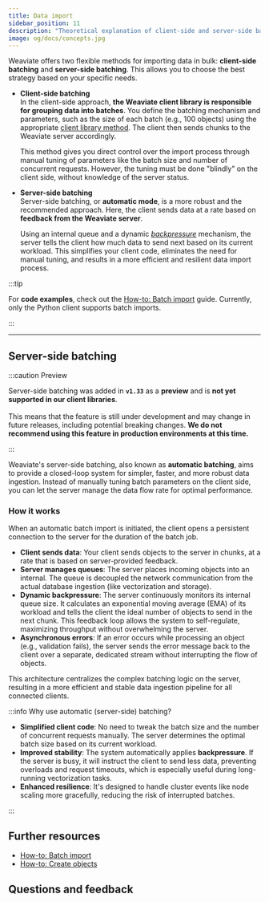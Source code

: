 ```yaml
---
title: Data import
sidebar_position: 11
description: "Theoretical explanation of client-side and server-side batch imports."
image: og/docs/concepts.jpg
---
```


Weaviate offers two flexible methods for importing data in bulk: **client-side batching** and **server-side batching**. This allows you to choose the best strategy based on your specific needs.

- **Client-side batching** <br/>
  In the client-side approach, **the Weaviate client library is responsible for grouping data into batches**. You define the batching mechanism and parameters, such as the size of each batch (e.g., 100 objects) using the appropriate [client library method](../manage-objects/import.mdx). The client then sends chunks to the Weaviate server accordingly.

  This method gives you direct control over the import process through manual tuning of parameters like the batch size and number of concurrent requests. However, the tuning must be done "blindly" on the client side, without knowledge of the server status.

- **Server-side batching** <br/>
  Server-side batching, or **automatic mode**, is a more robust and the recommended approach. Here, the client sends data at a rate based on **feedback from the Weaviate server**.

  Using an internal queue and a dynamic _[backpressure](https://en.wikipedia.org/wiki/Backpressure_routing)_ mechanism, the server tells the client how much data to send next based on its current workload. This simplifies your client code, eliminates the need for manual tuning, and results in a more efficient and resilient data import process.

:::tip

For **code examples**, check out the [How-to: Batch import](../manage-objects/import.mdx) guide. Currently, only the Python client supports batch imports.

:::

---

## Server-side batching

:::caution Preview

Server-side batching was added in **`v1.33`** as a **preview** and is **not yet supported in our client libraries**.<br/><br/>
This means that the feature is still under development and may change in future releases, including potential breaking changes.
**We do not recommend using this feature in production environments at this time.**

:::

Weaviate's server-side batching, also known as **automatic batching**, aims to provide a closed-loop system for simpler, faster, and more robust data ingestion. Instead of manually tuning batch parameters on the client side, you can let the server manage the data flow rate for optimal performance.

<!-- TODO[g-despot]: remove when feature is GA -->
<!--This mode is a drop-in replacement for `fixed_size` or `dynamic` batching and is the recommended method for importing data.-->
### How it works

When an automatic batch import is initiated, the client opens a persistent connection to the server for the duration of the batch job.

- **Client sends data**: Your client sends objects to the server in chunks, at a rate that is based on server-provided feedback.
- **Server manages queues**: The server places incoming objects into an internal. The queue is decoupled the network communication from the actual database ingestion (like vectorization and storage).
- **Dynamic backpressure**: The server continuously monitors its internal queue size. It calculates an exponential moving average (EMA) of its workload and tells the client the ideal number of objects to send in the next chunk. This feedback loop allows the system to self-regulate, maximizing throughput without overwhelming the server.
- **Asynchronous errors**: If an error occurs while processing an object (e.g., validation fails), the server sends the error message back to the client over a separate, dedicated stream without interrupting the flow of objects.

This architecture centralizes the complex batching logic on the server, resulting in a more efficient and stable data ingestion pipeline for all connected clients.

:::info Why use automatic (server-side) batching?

- **Simplified client code**: No need to tweak the batch size and the number of concurrent requests manually. The server determines the optimal batch size based on its current workload.
- **Improved stability**: The system automatically applies **backpressure**. If the server is busy, it will instruct the client to send less data, preventing overloads and request timeouts, which is especially useful during long-running vectorization tasks.
- **Enhanced resilience**: It's designed to handle cluster events like node scaling more gracefully, reducing the risk of interrupted batches.

:::

## Further resources

- [How-to: Batch import](../manage-objects/import.mdx)
- [How-to: Create objects](../manage-objects/create.mdx)

## Questions and feedback


<DocsFeedback />
